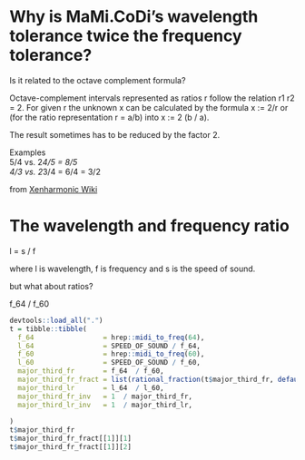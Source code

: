 # Why is MaMi.CoDi's wavelength tolerance twice the frequency tolerance?\

Is it related to the octave complement formula?\

Octave-complement intervals represented as ratios r follow the relation r1 r2 = 2. For given r the unknown x can be calculated by the formula x := 2/r or (for the ratio representation r = a/b) into x := 2 (b / a).\

The result sometimes has to be reduced by the factor 2.\

Examples\
5/4 vs. 2*4/5 = 8/5\
4/3 vs. 2*3/4 = 6/4 = 3/2\

from [Xenharmonic Wiki](https://en.xen.wiki/w/Octave_complement)\

# The wavelength and frequency ratio

l = s / f\
 
where l is wavelength, f is frequency and s is the speed of sound.\

but what about ratios?\

f_64 / f_60

```r
devtools::load_all(".")
t = tibble::tibble(
  f_64                 = hrep::midi_to_freq(64),
  l_64                 = SPEED_OF_SOUND / f_64,
  f_60                 = hrep::midi_to_freq(60),
  l_60                 = SPEED_OF_SOUND / f_60,
  major_third_fr       = f_64  / f_60,
  major_third_fr_fract = list(rational_fraction(t$major_third_fr, default_tolerance('macro'))),
  major_third_lr       = l_64  / l_60,
  major_third_fr_inv   = 1  / major_third_fr,
  major_third_lr_inv   = 1  / major_third_lr,
  
)
t$major_third_fr
t$major_third_fr_fract[[1]][1]
t$major_third_fr_fract[[1]][2]
```
